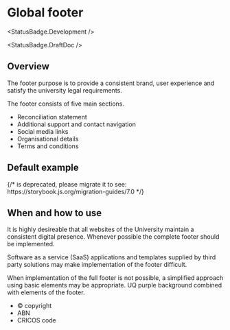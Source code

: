 
<Meta of={FooterStories} />

# Global footer

<StatusBadge.Development />

<StatusBadge.DraftDoc />

## Overview

The footer purpose is to provide a consistent brand, user experience and satisfy the university legal requirements.

The footer consists of five main sections.

*   Reconciliation statement
*   Additional support and contact navigation
*   Social media links
*   Organisational details
*   Terms and conditions

## Default example

<Canvas withToolbar>
  {/* <Story height={339} id="components-footer--footer" /> is deprecated, please migrate it to <Story of={referenceToStory} /> see: https://storybook.js.org/migration-guides/7.0 */}

  <Story height={339} id="components-footer--footer" />
</Canvas>

## When and how to use

It is highly desireable that all websites of the University maintain a consistent digital presence. Whenever possible the complete footer should be implemented.

Software as a service (SaaS) applications and templates supplied by third party solutions may make implementation of the footer difficult.

When implementation of the full footer is not possible, a simplified approach using basic elements may be appropriate. UQ purple background combined with elements of the footer.

*   © copyright
*   ABN
*   CRICOS code
